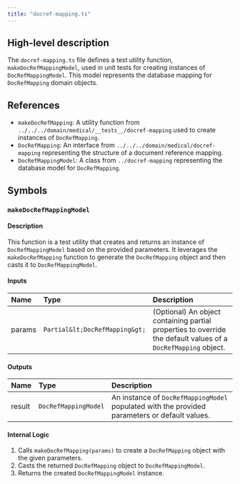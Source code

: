 ```yaml
---
title: "docref-mapping.ts"
---
```


## High-level description
The `docref-mapping.ts` file defines a test utility function, `makeDocRefMappingModel`, used in unit tests for creating instances of `DocRefMappingModel`. This model represents the database mapping for `DocRefMapping` domain objects.

## References
- `makeDocRefMapping`: A utility function from `../../../domain/medical/__tests__/docref-mapping` used to create instances of `DocRefMapping`.
- `DocRefMapping`: An interface from `../../../domain/medical/docref-mapping` representing the structure of a document reference mapping.
- `DocRefMappingModel`: A class from `../docref-mapping` representing the database model for `DocRefMapping`.

## Symbols

### `makeDocRefMappingModel`
#### Description
This function is a test utility that creates and returns an instance of `DocRefMappingModel` based on the provided parameters. It leverages the `makeDocRefMapping` function to generate the `DocRefMapping` object and then casts it to `DocRefMappingModel`.

#### Inputs
| Name | Type | Description |
|:-----|:-----|:------------|
| params | `Partial&lt;DocRefMapping&gt;` | (Optional) An object containing partial properties to override the default values of a `DocRefMapping` object. |

#### Outputs
| Name | Type | Description |
|:-----|:-----|:------------|
| result | `DocRefMappingModel` | An instance of `DocRefMappingModel` populated with the provided parameters or default values. |

#### Internal Logic
1. Calls `makeDocRefMapping(params)` to create a `DocRefMapping` object with the given parameters.
2. Casts the returned `DocRefMapping` object to `DocRefMappingModel`.
3. Returns the created `DocRefMappingModel` instance.
